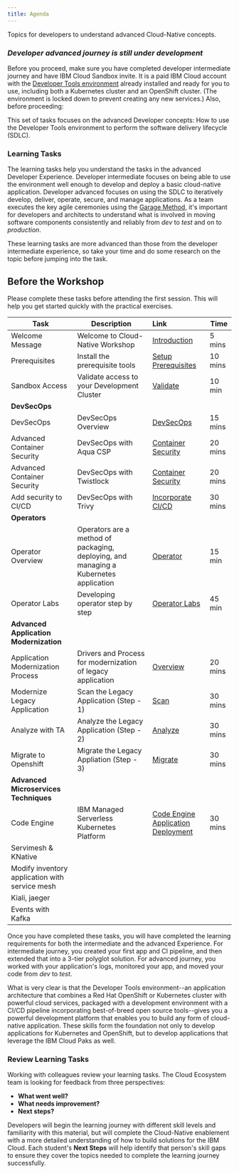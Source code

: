 ```yaml
---
title: Agenda
---
```


<PageDescription>

Topics for developers to understand advanced Cloud-Native concepts.

</PageDescription>

### ***Developer advanced journey is still under development***

<InlineNotification>

Before you proceed, make sure you have completed developer intermediate journey and have IBM Cloud Sandbox invite. It is a paid IBM Cloud account with the [Developer Tools environment](../getting-started/devenvsetup) already installed and ready for you to use, including both a Kubernetes cluster and an OpenShift cluster. (The environment is locked down to prevent creating any new services.) Also, before proceeding:

</InlineNotification>

This set of tasks focuses on the advanced Developer concepts: How to use the Developer Tools environment to perform the software delivery lifecycle (SDLC).

### Learning Tasks

The learning tasks help you understand the tasks in the advanced Developer Experience. Developer intermediate focuses on being able to use the environment well enough to develop and deploy a basic cloud-native application. Developer advanced focuses on using the SDLC to iteratively develop, deliver, operate, secure, and manage applications. As a team executes the key agile ceremonies using the [Garage Method](https://www.ibm.com/garage/method/cloud/), it's important for developers and architects to understand what is involved in moving software components consistently and reliably from *dev* to *test* and on to *production*.

These learning tasks are more advanced than those from the developer intermediate experience, so take your time and do some research on the topic before jumping into the task.

<Tabs>

<Tab label="Over the Web">

## Before the Workshop

Please complete these tasks before attending the first session. This will help you get started quickly with the practical exercises.

| Task                            | Description         | Link        | Time    |
| --------------------------------| ------------------  |:----------- |---------|
| Welcome Message | Welcome to Cloud-Native Workshop  | [Introduction](/getting-started/introduction) | 5 mins |
| Prerequisites | Install the prerequisite tools  | [Setup Prerequisites](/getting-started/prereqs) | 10 mins |
| Sandbox Access | Validate access to your Development Cluster |  [Validate](/getting-started/checksetup) | 10 min |
| **DevSecOps** | | | |
| DevSecOps | DevSecOps Overview | [DevSecOps](/developer-advanced-2/devsecops) | 15 mins |
| Advanced Container Security | DevSecOps with Aqua CSP | [Container Security](/developer-advanced-2/devsecops-aquasec-csp) | 20 mins |
| Advanced Container Security | DevSecOps with Twistlock | [Container Security](/developer-advanced-2/devsecops-twistlock) | 20 mins |
| Add security to CI/CD | DevSecOps with Trivy | [Incorporate CI/CD](/developer-advanced-2/devsecops-trivy) | 30 mins |
| **Operators** | | | |
| Operator Overview | Operators are a method of packaging, deploying, and managing a Kubernetes application |[Operator](/developer-advanced-2/operator-overview) | 15 min |
| Operator Labs | Developing operator step by step |[Operator Labs](/developer-advanced-2/operator-lab/lab) | 45 min |
| **Advanced Application Modernization** | | | |
| Application Modernization Process | Drivers and Process for modernization of legacy application | [Overview](/developer-advanced-2/appmod-overview/) | 20 mins|
| Modernize Legacy Application  | Scan the Legacy Application (Step - 1) | [Scan](/developer-advanced-2/appmod-exercise-part1/) | 30 mins|
| Analyze with TA | Analyze the Legacy Application (Step - 2)|[Analyze](/developer-advanced-2/appmod-exercise-part2/) | 30 mins|
| Migrate to Openshift | Migrate the Legacy Appliation (Step - 3)|[Migrate](/developer-advanced-2/appmod-exercise-part3/) | 30 mins|
| **Advanced Microservices Techniques** | | | |
| Code Engine | IBM Managed Serverless Kubernetes Platform |[Code Engine Application Deployment](/developer-advanced-2/code-engine/) | 30 mins|
| Servimesh & KNative | | | |
| Modify inventory application with service mesh | | | |
| Kiali, jaeger | | | |
| Events with Kafka | | | |
</Tab>

<Tab label="Self Paced">
</Tab>

<Tab label="In Person">
</Tab>

</Tabs>

Once you have completed these tasks, you will have completed the learning requirements for both the intermediate and the advanced Experience. For intermediate journey, you created your first app and CI pipeline, and then extended that into a 3-tier polyglot solution. For advanced journey, you worked with your application's logs, monitored your app, and moved your code from *dev* to *test*.

What is very clear is that the Developer Tools environment--an application architecture that combines a Red Hat OpenShift or Kubernetes cluster with powerful cloud services, packaged with a development environment with a CI/CD pipeline incorporating best-of-breed open source tools--gives you a powerful development platform that enables you to build any form of cloud-native application. These skills form the foundation not only to develop applications for Kubernetes and OpenShift, but to develop applications that leverage the IBM Cloud Paks as well.

### Review Learning Tasks

Working with colleagues review your learning tasks. The Cloud Ecosystem team is looking for feedback from three perspectives:

- **What went well?**
- **What needs improvement?**
- **Next steps?**

Developers will begin the learning journey with different skill levels and familiarity with this material, but will complete the Cloud-Native enablement with a more detailed understanding of how to build solutions for the IBM Cloud. Each student's **Next Steps** will help identify that person's skill gaps to ensure they cover the topics needed to complete the learning journey successfully.
